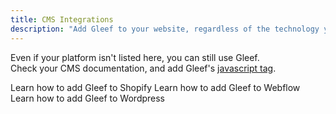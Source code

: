 ```yaml
---
title: CMS Integrations
description: "Add Gleef to your website, regardless of the technology you're using"
---
```


<Note>Even if your platform isn't listed here, you can still use Gleef.<br/>
    Check your CMS documentation, and add Gleef's [javascript tag](./quickstart). </Note>

<CardGroup cols={2}>
    <Card
        title="Shopify"
        icon="shopify"
        href="/integrations/shopify"
    >
        Learn how to add Gleef to Shopify
    </Card>
    <Card
        title="Webflow"
        icon="webflow"
        href="/integrations/webflow"
    >
        Learn how to add Gleef to Webflow
    </Card>
    <Card
        title="WordPress"
        icon="wordpress"
        href="/integrations/wordpress"
    >
        Learn how to add Gleef to Wordpress
    </Card>
</CardGroup>
